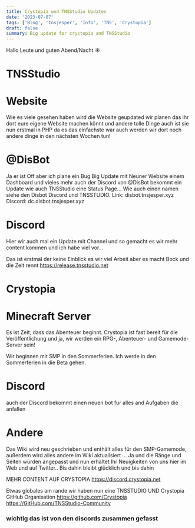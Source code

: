 ```yaml
---
title: Crystopia und TNSStudio Updates 
date: '2023-07-07'
tags: ['Blog', 'tnsjesper', 'Info', 'TNS', 'Crystopia']
draft: false
summary: Big update for crystopia and TNSStudio 
---
```


Hallo Leute und guten Abend/Nacht ☀️

# TNSStudio


# Website

Wie es viele gesehen haben wird die Website geupdated wir planen das ihr dort eure eigene Website machen könnt und andere tolle Dinge auch ist sie nun erstmal in PHP da es das einfachste war auch werden wir dort noch andere dinge in den nächsten Wochen tun!

# @DisBot
Ja er ist Off aber ich plane ein Bug Big Update mit Neuner Website einem Dashboard und vieles mehr auch der Discord von @DisBot bekommt ein Update wie auch TNSStudio eine Status Page...
Wie auch einen namen siehe den Disbot Discord und TNSSTUDIO.
Link: disbot.tnsjesper.xyz
Discord: dc.disbot.tnsjesper.xyz

# Discord

Hier wir auch mal ein Update mit Channel und so gemacht es wir mehr content kommen und ich habe viel vor... 




Das ist erstmal der keine Einblick es wir viel Arbeit aber es macht Bock und die Zeit rennt https://release.tnsstudio.net


# Crystopia

# Minecraft Server 

Es ist Zeit, dass das Abenteuer beginnt. Crystopia ist fast bereit für die Veröffentlichung und ja, wir werden ein RPG-, Abenteuer- und Gamemode-Server sein!

Wir beginnen mit SMP in den Sommerferien. Ich werde in den Sommerferien in die Beta gehen. 

# Discord 

auch der Discord bekommt einen neuen bot fur alles and Aufgaben die anfallen

# Andere 

Das Wiki wird neu geschrieben und enthält alles für den SMP-Gamemode, außerdem wird alles andere im Wiki aktualisiert ... Ja und die Ränge und Seiten würden angepasst und nun erhaltet Ihr Neuigkeiten von uns hier im Web und auf Twitter.. Bis dahin bleibt glücklich und bis dahin

MEHR CONTENT AUF CRYSTOPIA https://discord.crystopia.net




Etwas globales am rande wir haben nun eine  TNSSTUDIO UND Crystopia GitHub Organisation
https://github.com/Crystopia
https://GitHub.com/TNSStudio-Community





### wichtig das ist von den discords zusammen gefasst 




